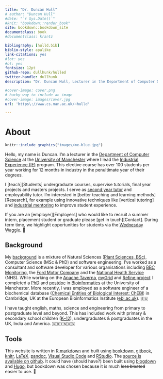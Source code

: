 ```yaml
---
title: "Dr. Duncan Hull"
# author: "Duncan Hull"
#date: "`r Sys.Date()`"
#knit: "bookdown::render_book"
site: bookdown::bookdown_site
documentclass: book
#documentclass: krantz

bibliography: [hulld.bib]
biblio-style: apalike
link-citations: yes
#lot: yes
#of: yes
fontsize: 12pt
github-repo: dullhunk/hulled
twitter-handle: dullhunk
description: "Dr. Duncan Hull, Lecturer in the Department of Computer Science at the University of Manchester"

#cover-image: cover.png
# hacky way to include an image
#cover-image: images/cover.jpg
url: 'https\://www.cs.man.ac.uk/~hulld'

---
```


# About {-}
```r
knitr::include_graphics("images/me-blue.jpg")
```

Hello, my name is Duncan. I'm a lecturer in the [Department of Computer Science](https://www.cs.manchester.ac.uk/) at the [University of Manchester](https://www.manchester.ac.uk) where I lead the [Industrial Experience (IE)](https://www.cs.manchester.ac.uk/study/undergraduate/industrial-experience/) program. This elective course has over 100 students per year working for 12 months in industry in the penultimate year of their degrees.


I [teach][Students] undergraduate courses, supervise tutorials, final year projects and masters projects. I serve as [second year tutor](http://studentnet.cs.manchester.ac.uk/ugt/year2/) and employability tutor. I'm interested in [better teaching and learning methods][Research], for example using innovative techniques like [vertical tutoring] and [industrial mentoring](https://www.cs.manchester.ac.uk/connect/business-engagement/industrial-mentoring/) to improve student experience.

If you are an [employer][Employers] who would like to recruit a summer intern, placement student or graduate please [get in touch][Contact]. During term time, we highlight opportunities for students via the [Wednesday Waggle](https://waggle.cs.manchester.ac.uk/waggle/about). 🐝

## Background {-}

My [background](https://uk.linkedin.com/in/duncanhull) is a mixture of Natural Sciences ([Plant Sciences, BSc](http://www.plantsciences.manchester.ac.uk/)), Computer Science (MSc & PhD) and software engineering. I’ve worked as a consultant and software developer for various organisations including [BBC Monitoring](https://en.wikipedia.org/wiki/BBC_Monitoring), the [Ford Motor Company](https://en.wikipedia.org/wiki/Ford_Motor_Company) and the [National Health Service](https://en.wikipedia.org/wiki/National_Health_Service) (NHS). While working on the [Apache Taverna](https://en.wikipedia.org/wiki/Apache_Taverna), [myGrid](https://en.wikipedia.org/wiki/MyGrid) and [Refine project](http://www.nactem.ac.uk/pathtext/) I completed a [PhD](https://ethos.bl.uk/OrderDetails.do?uin=uk.bl.ethos.497578) and [postdoc](https://en.wikipedia.org/wiki/Postdoctoral_researcher) in [Bioinformatics](https://en.wikipedia.org/wiki/Bioinformatics) at the University of Manchester. More recently, I was employed as a software engineer of a biochemical database ([Chemical Entities of Biological Interest: ChEBI](https://www.ebi.ac.uk/chebi/)) in Cambridge, UK at the European Bioinformatics Institute ([ebi.ac.uk](https://www.ebi.ac.uk)). 🇪🇺

I have taught english, maths, science and engineering from primary to postgraduate level and beyond. This has included work with primary & secondary school children ([K--12](https://en.wikipedia.org/wiki/K%E2%80%9312)), undergraduates & postgraduates in the UK, India and America. 🇬🇧🇮🇳🇺🇸

## Tools {-}
This website is written in [R markdown](https://rmarkdown.rstudio.com/) and built using [bookdown](https://bookdown.org), [gitbook](https://www.gitbook.com), [knitr](https://en.wikipedia.org/wiki/Knitr), [LaTeX](https://en.wikipedia.org/wiki/LaTeX), [pandoc](https://pandoc.org/), [Visual Studio Code](https://code.visualstudio.com/) and [RStudio](https://www.rstudio.com/). The [source is available on github](https://github.com/dullhunk/hulled). It could have (should have?) been built using [blogdown](https://bookdown.org/yihui/blogdown/) and [Hugo](https://gohugo.io), but bookdown was chosen because it is much ~~less bloated~~ easier to use. 🔨
